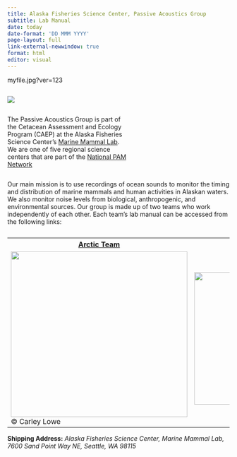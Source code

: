 ```yaml
---
title: Alaska Fisheries Science Center, Passive Acoustics Group
subtitle: Lab Manual
date: today
date-format: 'DD MMM YYYY'
page-layout: full
link-external-newwindow: true
format: html
editor: visual
---
```

myfile.jpg?ver=123

```{=html}
<style type="text/css">
h1.title {
  color: SteelBlue;
  font-size: 32px;
  text-align: left;
  margin-bottom:-20px;
}
</style>
```
::: {.column width="40%"}
![](content/images/AFSCimages/AlaskaIcon.png){fig-alt="" fig-align="center"}
:::

::: {.column width="55%"}


The Passive Acoustics Group is part of the Cetacean Assessment and Ecology Program (CAEP) at the Alaska Fisheries Science Center's [Marine Mammal Lab](https://www.fisheries.noaa.gov/about/marine-mammal-laboratory). We are one of five regional science centers that are part of the [National PAM Network](https://nmfs-ost.github.io/PAM_National_Network/)
:::

Our main mission is to use recordings of ocean sounds to monitor the timing and distribution of marine mammals and human activities in Alaskan waters. We also monitor noise levels from biological, anthropogenic, and environmental sources. Our group is made up of two teams who work independently of each other. Each team's lab manual can be accessed from the following links:

```{=html}
<table>
  <caption></caption>
  <thead>
  <style>
  th {text-align: center}
  </style>
  </thead>
    <tbody>
    <tr>
      <th><a href="https://noaa-afsc.github.io/AFSC-MML-PAM-Lab-Manual/content/TeamBerchok.html">Arctic Team</a></th>
    <th><a href="https://noaa-afsc.github.io/AFSC-MML-PAM-Lab-Manual/content/TeamCastellote.html">Cook Inlet Team</a></th>
    </tr>
    <tr>
    <td><img src="content/images/AFSCimages/NPRWwatercolor_CarleyLoweCropped.png" width="400" height="375" style="vertical-align:middle" /><figcaption>© Carley Lowe</figcaption></td>
    <td><img src="content/images/AFSCimages/PlaceHolderCIB.png" width="400" height="300" /></td>
    </tr>
    <tr>
  </tbody>
</table>
```
**Shipping Address:** *Alaska Fisheries Science Center, Marine Mammal Lab, 7600 Sand Point Way NE, Seattle, WA 98115*
